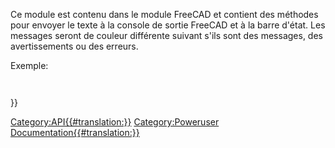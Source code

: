 <languages/>
{{VeryImportantMessage|(octobre 2019) Ne pas éditer cette page. L'information est incomplète et obsolète. Pour la dernière API, voir la [https://www.freecad.org/api documentation de l'API générée automatiquement], ou générez la documentation vous-même, voir [[Source_documentation/fr|Documentation du code source]].}}

Ce module est contenu dans le module FreeCAD et contient des méthodes pour envoyer le texte à la console de sortie FreeCAD et à la barre d'état. Les messages seront de couleur différente suivant  s'ils sont des messages, des avertissements ou des erreurs. 

Exemple:
{{Code|code=
import FreeCAD
FreeCAD.Console.PrintMessage("Hello World!\n")
}}


{{APIFunction | GetStatus | "Connexion" ou "Msg" ou "Avert" ou "Err" | Obtenir le statut soit pour la Connexion, Msg, Avert ou erreur pour un observateur |. Une chaîne d'état}}
 {{APIFunction | PrintError | chaîne | Imprime un message d'erreur à la sortie | rien}} 
{{APIFunction | PRINTLOG | chaîne | Imprime un message de de connexion à la sortie | rien}} 
{{APIFunction | PrintMessage | chaîne | Imprime un message à la sortie | rien}} 
{{APIFunction | PrintWarning | chaîne | Imprime un avertissement à la sortie | rien}} 
{{APIFunction | SetStatus | chaîne | Définir les états pour soit Connexion, Msg, Avert ou erreur pour un observateur |}}

{{Userdocnavi{{#translation:}}}}
[[Category:API{{#translation:}}]]
[[Category:Poweruser Documentation{{#translation:}}]]
{{clear}}